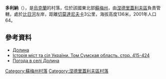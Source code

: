 {{coord|50|57|20|N|33|58|8|E|scale:100000_region:UA|display=title}}

'''多利納'''（{{lang-uk|Долина}}），是[[烏克蘭|烏克蘭]]的村落，位於該國東北部[[蘇梅州|蘇梅州]]，由[[涅德里蓋利夫區|涅德里蓋利夫區]]負責管轄，處於[[比日河|比日河]]左岸，距離[[切莫達尼夫卡|切莫達尼夫卡]]3公里，海拔高度136米，2001年人口64。

==參考資料==
*[http://w1.c1.rada.gov.ua/pls/z7502/A005?rdat1=02.01.2012&rf7571=29529 Долина]{{dead link|date=2017年12月 |bot=InternetArchiveBot |fix-attempted=yes }}
* [https://web.archive.org/web/20170202061055/http://www.igsu.org.ua/Sumskaja.obl/Nedrigajlovskij.rajon/Terny.html Історія міст та сіл України. Том Сумская область. стор. 415-424] {{ref-ru}}
* [http://weather.in.ua/ua/symskaja/7109 Погода в селі Долина]{{Wayback|url=http://weather.in.ua/ua/symskaja/7109 |date=20111219231345 }}

{{DEFAULTSORT:Долина}}
[[Category:蘇梅州村落|Category:蘇梅州村落]]
[[Category:涅德里蓋利夫區村落|Category:涅德里蓋利夫區村落]]


{{Sumy-geo-stub}}